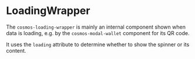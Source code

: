 
<Meta of={LoadingWrapperStories} />

# LoadingWrapper
The `cosmos-loading-wrapper` is mainly an internal component shown when
data is loading, e.g. by the `cosmos-modal-wallet` component for its QR
code.

<Canvas of={LoadingWrapperStories.Default} />

It uses the `loading` attribute to determine whether to show the spinner
or its content.
